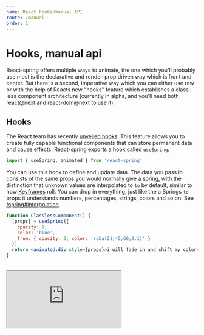 ```yaml
---
name: React hooks/manual API
route: /manual
order: 1
---
```



# Hooks, manual api

<p>
  <span className="highlight">React-spring offers multiple ways to animate</span>, the one which you'll probably use most is the declarative and render-prop driven way which is front and center. But there is a second, imperative way which you can either use raw or with the help of Reacts new "hooks" feature which establishes a class-less component architecture (currently in alpha, and you'll need both react@next and react-dom@next to use it).
</p>

## Hooks

The React team has recently [unveiled hooks](https://conf.reactjs.org/). This feature allows you to create fully capable functional components that can store permanent data and cause effects. React-spring exports a hook called `useSpring`.

```jsx
import { useSpring, animated } from 'react-spring'
```

You can use this hook to define and update data. The data you pass in consists of the same props you would normally give a spring, with the distinction that unknown values are interpolated to `to` by default, similar to how [Keyframes](/keyframes) roll. You can drop in everything, just like the a Springs `to` props it understands numbers, percentages, strings, colors and so on. See [/spring#interpolation](/spring#interpolation).

```jsx
function ClasslessComponent() {
  [props] = useSpring({ 
    opacity: 1, 
    color: 'blue', 
    from: { opacity: 0, color: 'rgba(21,45,60,0.1)' } 
  })
  return <animated.div style={props}>i will fade in and shift my color</animated.div>
}
```

<br />
<iframe
  src="https://codesandbox.io/embed/426pvonqj0?fontsize=13&editorsize=60&hidenavigation=1&codemirror=1"
  style={{ width: '100%', height: 500, border: 0, borderRadius: 4, overflow: 'hidden' }}
  sandbox="allow-modals allow-forms allow-popups allow-scripts allow-same-origin" />
<p>

</p>
<br />

You can update spring data simply by overwriting the hook, it will remember previous values and animate adaptively. React will render once every time you change props, but the animation itself will be dealt with outside of React. `useSpring` is [native](/perf) by default.

```jsx
function ClasslessComponent({ opacity }) {
  [props] = useSpring({ opacity, from: { opacity: 0 } })
  return <animated.div style={props}>i will fade in</animated.div>
}
```

There is another way to update your spring outside of React, it returns an updater similar to `useState`. This will be extremely useful whenever you don't want React to influence rendering, for instance on input events. If you would store events using `useState` the component would basically refresh on every mouse-move, and that has a performance cost depending on how large your view is. You can probably work around that in async-React but the `set` updater makes that straight forward, it simply informs your animated values.

```jsx
function ClasslessComponent() {
  [props, set] = useSpring({ pos: [0, 0] })
  useEffect(() => {
    const handler = ({ clientX, clientY }) => set({ pos: [clientX, clientY] })
    window.addEventListener('mousemove', handler)
    return () => window.removeEventListener('mousemove', handler)
  }, [])
  return (
    <animated.div
      style={{ 
        transform: props.pos.interpolate((x,y) => `translate3d(${x}px,${x}px,0)`) 
      }}>
      i will move with your mouse
    </animated.div>
  )
}
```

You can also create natural trails by tying your hooks together, Whenever you update the first spring, either by overwrite it or by calling `set`, the others will naturally follow:

```jsx
const [{ pos1 }, set] = useSpring({ pos1: [0, 0] })
const [{ pos2 }] = useSpring({ pos2: pos1 })
const [{ pos3 }] = useSpring({ pos3: pos2 })
```

<br />

<iframe
  src="https://codesandbox.io/embed/ppxnl191zx?fontsize=13&editorsize=60&hidenavigation=1&codemirror=1&preview=preview"
  style={{ width: '100%', height: 500, border: 0, borderRadius: 4, overflow: 'hidden' }}
  sandbox="allow-modals allow-forms allow-popups allow-scripts allow-same-origin" />

## Controller

The `Controller` is react-springs heart, all primitives use it internally (including hooks). If you dislike render-props, and maybe hooks are too radical for you, then perhaps this is what you are looking for as it gives you full manual control without having to worry about loose-end animation handles. The api is very similar to the useSpring hook.

```jsx
import { Controller, animated } from 'react-spring'

class Test extends React.Component {
  state = { show: true }
  animations = new Controller({ opacity: 0 })
  toggle = this.setState(state => ({ show: !show }))
  render() {
    const props = this.animations.update({ opacity: this.state.show ? 1 : 0 })
    return (
      <>
        <button onClick={this.toggle}>click</button>
        <animated.div style={props}>I will fade</animated.div>
      </>
    )
  }
}
```
